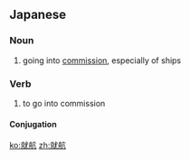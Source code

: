 ==Japanese==
{{ja-kanjitab|しゅう|こう|yomi=o}}

===Noun===
{{ja-noun|しゅうこう}}

# going into [[commission]], especially of ships

===Verb===
{{ja-verb-suru|しゅうこう}}

# to go into commission

====Conjugation====
{{ja-suru|しゅうこう}}

[[ko:就航]]
[[zh:就航]]